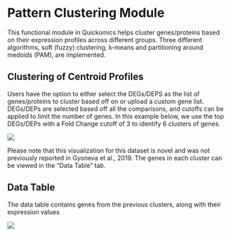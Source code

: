 # Pattern Clustering Module

This functional module in Quickomics helps cluster genes/proteins based on their expression profiles across different groups. Three different algorithms, soft (fuzzy) clustering, k-means and partitioning around medoids (PAM), are implemented.

## Clustering of Centroid Profiles

Users have the option to either select the DEGs/DEPS as the list of genes/proteins to cluster based off on or upload a custom gene list. DEGs/DEPs are selected based off all the comparisons, and cutoffs can be applied to limit the number of genes. In this example below, we use the top DEGs/DEPs with a Fold Change cutoff of 3 to identify 6 clusters of genes.

[![](https://interactivereport.github.io/Quickomics/tutorial/Figures/FigureS9.1_1.png)](https://interactivereport.github.io/Quickomics/tutorial/Figures/FigureS9.1_1.png)

Please note that this visualization for this dataset is novel and was not previously reported in Gyoneva et al., 2019. The genes in each cluster can be viewed in the “Data Table” tab.

## Data Table

The data table contains genes from the previous clusters, along with their expression values

[![](https://interactivereport.github.io/Quickomics/tutorial/Figures/FigureS9.2_1.png)](https://interactivereport.github.io/Quickomics/tutorial/Figures/FigureS9.2_1.png)


